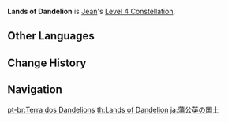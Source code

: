 {{Constellation Infobox
|image       = Constellation Lands of Dandelion.png
|description = Within the Field created by [[Dandelion Breeze]], all opponents have their {{Color|Anemo RES}} decreased by 40%.
|level       = 4
|character   = Jean
|utility1    = Anemo RES Reduction
}}
'''Lands of Dandelion''' is [[Jean]]'s [[Level 4 Constellation]].

==Other Languages==
{{Other Languages
|en      = Lands of Dandelion
|zhs     = 蒲公英的国土
|zhs_rm  = Púgōngyīng de Guótǔ
|zht     = 蒲公英的國土
|zht_rm  = Púgōngyīng de Guótǔ
|zh_tl   = National Land of Dandelion
|ja      = 蒲公英の国土
|ja_rm   = Tanpopo no Kokudo
|ja_tl   = National Land of Dandelion
|ko      = 민들레의 국토
|ko_rm   = Mindeulle-ui Gukto
|ko_tl   = National Land of Dandelion
|es      = Reino de Dandelion
|es_tl   = Dandelion Kingdom
|fr      = Territoire des pissenlits
|fr_tl   = Dandelion Territory
|ru      = Королевство Одуванчиков
|ru_tl   = Kingdom of Dandelions
|th      = Lands of Dandelion
|vi      = Lãnh Thổ Bồ Công Anh
|vi_tl   = Dandelion Domain
|de      = Reich des Löwenzahns
|de_tl   = Realm of Dandelion
|id      = Lands of Dandelion
|pt      = Terra dos Dandelions
|pt_tl   = Land of Dandelions
|tr      = Karahindiba Toprakları
|tr_tl   = 
|it      = Regno dei denti di leone
|it_tl   = Dandelion Kingdom
}}

==Change History==
{{Change History|1.0}}

==Navigation==
{{Talent Navbox|Jean}}
[[pt-br:Terra dos Dandelions]]
[[th:Lands of Dandelion]]
[[ja:蒲公英の国土]]